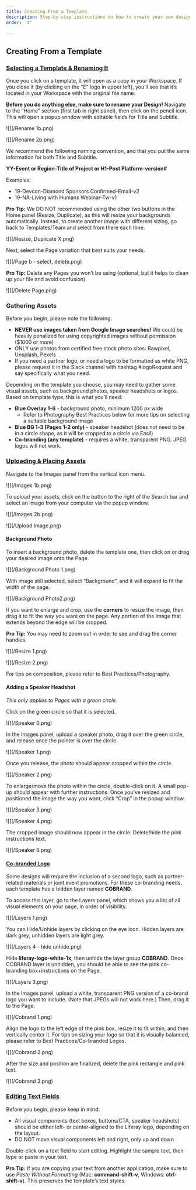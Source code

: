 ```yaml
---
title: Creating From a Template
description: Step-by-step instructions on how to create your own design from a template.
order: '4'

---
```

## Creating From a Template

### [Selecting a Template & Renaming It](https://educate.liferay.com/design-tool-easil/363494 "Selecting a Template & Renaming It")

Once you click on a template, it will open as a copy in your Workspace. If you close it (by clicking on the “E” logo in upper left), you’ll see that it’s located in your Workspace with the original file name.

**Before you do anything else, make sure to rename your Design!** Navigate to the “Home” section (first tab in right panel), then click on the pencil icon. This will open a popup window with editable fields for Title and Subtitle.

![](/Rename 1b.png)

![](/Rename 2b.png)

We recommend the following naming convention, and that you put the same information for both Title and Subtitle.

**YY-Event or Region-Title of Project or H1-Post Platform-version#**

Examples:

* 19-Devcon-Diamond Sponsors Confirmed-Email-v2
* 19-NA-Living with Humans Webinar-Tw-v1

**Pro Tip:** We DO NOT recommended using the other two buttons in the Home panel (Resize, Duplicate), as this will resize your backgrounds automatically. Instead, to create another image with different sizing, go back to Templates/Team and select from there each time.

![](/Resize, Duplicate X.png)

Next, select the Page variation that best suits your needs.

![](/Page b - select, delete.png)

**Pro Tip:** Delete any Pages you won’t be using (optional, but it helps to clean up your file and avoid confusion).

![](/Delete Page.png)

### Gathering Assets

Before you begin, please note the following:

* **NEVER use images taken from Google Image searches!** We could be heavily penalized for using copyrighted images without permission ($1000 or more)
* ONLY use photos from certified free stock photo sites: Rawpixel, Unsplash, Pexels
* If you need a partner logo, or need a logo to be formatted as white PNG, please request it in the Slack channel with hashtag #logoRequest and say specifically what you need.

Depending on the template you choose, you may need to gather some visual assets, such as background photos, speaker headshots or logos. Based on template type, this is what you’ll need:

* **Blue Overlay 1-6** - background photo, minimum 1200 px wide
  * Refer to Photography Best Practices below for more tips on selecting a suitable background image
* **Blue BG 1-3 (Pages 1-2 only)** - speaker headshot (does not need to be in a circle shape, as it will be cropped to a circle via Easil)
* **Co-branding (any template)** - requires a white, transparent PNG. JPEG logos will not work.

### [Uploading & Placing Assets](https://educate.liferay.com/design-tool-easil/363495 "Uploading & Placing Assets")

Navigate to the Images panel from the vertical icon menu.

![](/Images 1b.png)

To upload your assets, click on the button to the right of the Search bar and select an image from your computer via the popup window.

![](/Images 2b.png)

![](/Upload Image.png)

#### Background Photo

To insert a background photo, delete the template one, then click on or drag your desired image onto the Page.

![](/Background Photo 1.png)

With image still selected, select “Background”, and it will expand to fit the width of the page.

![](/Background Photo2.png)

If you want to enlarge and crop, use the **corners** to resize the image, then drag it to fit the way you want on the page. Any portion of the image that extends beyond the edge will be cropped.

**Pro Tip:** You may need to zoom out in order to see and drag the corner handles.

![](/Resize 1.png)

![](/Resize 2.png)

For tips on composition, please refer to Best Practices/Photography.

#### Adding a Speaker Headshot

_This only applies to Pages with a green circle._

Click on the green circle so that it is selected.

![](/Speaker 0.png)

In the Images panel, upload a speaker photo, drag it over the green circle, and release once the pointer is over the circle.

![](/Speaker 1.png)

Once you release, the photo should appear cropped within the circle.

![](/Speaker 2.png)

To enlarge/move the photo within the circle, double-click on it. A small pop-up should appear with further instructions. Once you’ve resized and positioned the image the way you want, click “Crop” in the popup window.

![](/Speaker 3.png)

![](/Speaker 4.png)

The cropped image should now appear in the circle. Delete/hide the pink instructions text.

![](/Speaker 6.png)

#### [Co-branded Logo](https://educate.liferay.com/design-tool-easil/363497 "Co-branded Logo")

Some designs will require the inclusion of a second logo, such as partner-related materials or joint event promotions. For these co-branding needs, each template has a hidden layer named **COBRAND**. 

To access this layer, go to the Layers panel, which shows you a list of all visual elements on your page, in order of visibility.

![](/Layers 1.png)

You can Hide/Unhide layers by clicking on the eye icon. Hidden layers are dark grey, unhidden layers are light grey.

![](/Layers 4 - hide unhide.png)

Hide **liferay-logo-white-1x**, then unhide the layer group **COBRAND**. Once COBRAND layer is unhidden, you should be able to see the pink co-branding box+instructions on the Page.

![](/Layers 3.png)

In the Images panel, upload a white, transparent PNG version of a co-brand logo you want to include. (Note that JPEGs will not work here.) Then, drag it to the Page.

![](/Cobrand 1.png)

Align the logo to the left edge of the pink box, resize it to fit within, and then vertically center it. For tips on sizing your logo so that it is visually balanced, please refer to Best Practices/Co-branded Logos.

![](/Cobrand 2.png)

After the size and position are finalized, delete the pink rectangle and pink text.

![](/Cobrand 3.png)

### [Editing Text Fields](https://educate.liferay.com/design-tool-easil/363498 "Editing Text Fields")

Before you begin, please keep in mind:

* All visual components (text boxes, buttons/CTA, speaker headshots) should be either left- or center-aligned to the Liferay logo, depending on the layout.
* DO NOT move visual components left and right, only up and down

Double-click on a text field to start editing. Highlight the sample text, then type or paste in your text. 

**Pro Tip:** If you are copying your text from another application, make sure to use _Paste Without Formatting_ (Mac: **command-shift-v**, Windows: **ctrl-shift-v**). This preserves the template’s text styles.